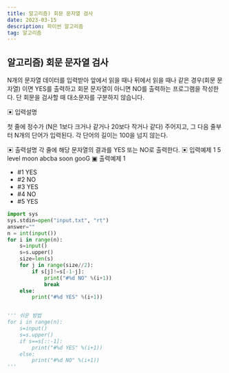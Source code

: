 ```yaml
---
title: 알고리즘) 회문 문자열 검사
date: 2023-03-15
description: 파이썬 알고리즘
tag: 알고리즘
---
```


## 알고리즘) 회문 문자열 검사

<p>
  N개의 문자열 데이터를 입력받아 앞에서 읽을 때나 뒤에서 읽을 때나 같은 경우(회문 문자열) 이면 YES를
  출력하고 회문 문자열이 아니면 NO를 출력하는 프로그램을 작성한다. 단 회문을 검사할 때 대소문자를
  구분하지 않습니다.
</p>
<p>
▣ 입력설명

첫 줄에 정수가 (N은 1보다 크거나 같거나 20보다 작거나 같다) 주어지고, 그 다음 줄부터 N개의 단어가 입력된다. 각 단어의 길이는 100을 넘지 않는다.

</p>

▣ 출력설명
각 줄에 해당 문자열의 결과를 YES 또는 NO로 출력한다.
▣ 입력예제 1
5
level
moon
abcba soon gooG
▣ 출력예제 1

- #1 YES
- #2 NO
- #3 YES
- #4 NO
- #5 YES

```python
import sys
sys.stdin=open("input.txt", "rt")
answer=""
n = int(input())
for i in range(n):
    s=input()
    s=s.upper()
    size=len(s)
    for j in range(size//2):
        if s[j]!=s[-1-j]:
            print("#%d NO" %(i+1))
            break
    else:
        print("#%d YES" %(i+1))


''' 쉬운 방법
for i in range(n):
    s=input()
    s=s.upper()
    if s==s[::-1]:
        print("#%d YES" %(i+1))
    else:
        print("#%d NO" %(i+1))
'''

```
